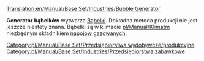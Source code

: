 [[Translation:en/Manual/Base Set/Industries/Bubble Generator]]

{{pl/Manual/Base Set/Przedsiębiorstwa|image=en/Manual/Base Set/Industries/BubbleGenerator.png
|name=Generator bąbelków
|climates=[[pl/Manual/Klimat]]
|accepts=Nic
|produces=[[pl/Manual/Base Set/Cargos/Bąbelki|Bąbelki]]
}}

'''Generator bąbelków''' wytwarza [[pl/Manual/Base Set/Cargos/Bąbelki|Bąbelki]]. Dokładna metoda produkcji nie jest jeszcze niestety znana.
Bąbelki są w klimacie [[pl/Manual/Klimat]]m niezbędnym składnikiem [[pl/Manual/Base Set/Cargos/Napoje gazowane|napojów gazowanych]].

{{pl/Manual/Navbox Industries}}

[[Category:pl/Manual/Base Set/Przedsiębiorstwa wydobywcze/produkcyjne]]
[[Category:pl/Manual/Base Set/Industries/Przedsiębiorstwa zabawkowe]]